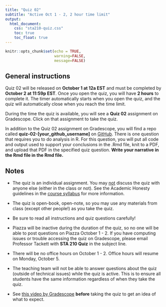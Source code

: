 ```yaml
---
title: "Quiz 02"
subtitle: "Active Oct 1 - 2, 2 hour time limit"
output: 
  html_document:
    css: "sta210-quiz.css"
    toc: true
    toc_float: true
---
```


```r
knitr::opts_chunk$set(echo = TRUE,
                      warning=FALSE,
                      message=FALSE)
```

## General instructions

Quiz 02 will be released on **October 1 at 12a EST** and must be completed by **October 2 at 11:59p EST**. Once you open the quiz, you will have **2 hours** to complete it. The timer automatically starts when you open the quiz, and the quiz will automatically close when you reach the time limit.

During the time the quiz is available, you will see a **Quiz 02** assignment on Gradescope. Click on that assignment to take the quiz.

In addition to the Quiz 02 assignment on Gradescope, you will find a repo called **quiz-02-[your_github_username]** on [GitHub](https://www.github.com/sta210-fa20). There is one question that requires you to do analysis in R. For this question, you will put all code and output used to support your conclusions in the .Rmd file, knit to a PDF, and upload that PDF in the specified quiz question. **Write your narrative in the Rmd file in the Rmd file.** 

## Notes

- The quiz is an individual assignment. You may <u>not</u> discuss the quiz with anyone else (either in the class or not). See the Academic Honesty guidelines in the [course syllabus](https://sta210-fa20.netlify.app/syllabus/#course-community) for more information.

- The quiz is open-book, open-note, so you may use any materials from class (except other people!) as you take the quiz. 

- Be sure to read all instructions and quiz questions carefully!

- Piazza will be inactive during the duration of the quiz, so no one will be able to post questions on Piazza October 1 - 2. If you have computing issues or trouble accessing the quiz on Gradescope, please email Professor Tackett with **STA 210 Quiz** in the subject line. 

- There will be no office hours on October 1 - 2. Office hours will resume on Monday, October 5. 

- The teaching team will not be able to answer questions about the quiz (outside of technical issues) while the quiz is active. This is to ensure all students have the same information regardless of when they take the quiz. 

- See [this video by Gradescope](https://www.youtube.com/watch?v=j_kha2UkeMY&feature=youtu.be) **before** taking the quiz to get an idea of what to expect. 